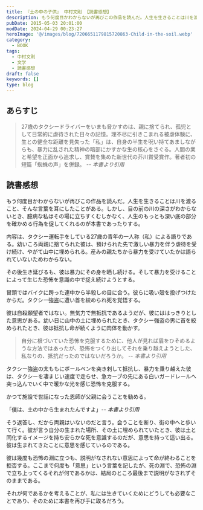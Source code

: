 ```yaml
---
title: 『土の中の子供』 中村文則 【読書感想】
description: もう何度目かわからないが再びこの作品を読んだ。人生を生きることは川を渡ること、そんな言葉を耳にしたことがある。しかし、目の前の川の深さがわからないとき、臆病な私はその場に立ちすくむしかなく、人生のもっとも深い底の部分を確かめる行為を促してくれるのが本書であったりする。
pubDate: 2015-05-03 20:01:00
modDate: 2024-04-29 00:23:27
heroImage: '@/images/blog/7206651179815720863-Child-in-the-soil.webp'
category:
  - BOOK
tags:
  - 中村文則
  - 文学
  - 読書感想
draft: false
keywords: []
type: blog
---
```


## あらすじ

> 27歳のタクシードライバーをいまも脅かすのは、親に捨てられ、孤児として日常的に虐待された日々の記憶。理不尽に引きこまれる被虐体験に、生との健全な距離を見失った「私」は、自身の半生を呪い持てあましながらも、暴力に乱された精神の暗部にかすかな生の核心をさぐる。人間の業と希望を正面から追求し、賞賛を集めた新世代の芥川賞受賞作。著者初の短篇「蜘蛛の声」を併録。 <cite>-- 本書より引用</cite>

## 読書感想

もう何度目かわからないが再びこの作品を読んだ。人生を生きることは川を渡ること、そんな言葉を耳にしたことがある。しかし、目の前の川の深さがわからないとき、臆病な私はその場に立ちすくむしかなく、人生のもっとも深い底の部分を確かめる行為を促してくれるのが本書であったりする。

内容は、タクシー運転手をしている27歳の青年の一人称（私）による語りである。幼いころ両親に捨てられた彼は、預けられた先で激しい暴力を伴う虐待を受け続け、やがて山中に埋められる。産みの親たちから暴力を受けていたかは語られていないためわからない。

その後生き延びるも、彼は暴力にその身を晒し続ける。そして暴力を受けることによって生じた恐怖を意識の中で捉え続けようとする。

冒頭ではバイクに跨った連中から半殺しの目に合う。彼らに吸い殻を投げつけたからだ。タクシー強盗に遭い首を絞められ死を覚悟する。

彼は自殺願望者ではない。無気力で無抵抗であるようだが、彼にははっきりとした意思がある。幼い日に山中の土に埋められたとき、タクシー強盗の男に首を絞められたとき、彼は抵抗し命が続くように肉体を動かす。

> 自分に根づいていた恐怖を克服するために、他人が見れば眉をひそめるような方法ではあったが、恐怖をつくり出してそれを乗り越えようとした、私なりの、抵抗だったのではないだろうか。 <cite>-- 本書より引用</cite>

タクシー強盗の太ももにボールペンを突き刺して抵抗し、暴力を乗り越えた彼は、タクシーを凄まじい速度で走らせ、急カーブの先にある白いガードレールへ突っ込んでいく中で暖かな光を感じ恐怖を克服する。

かつて施設で世話になった恩師が父親に会うことを勧める。

「僕は、土の中から生まれたんですよ」<cite>-- 本書より引用</cite>

そう返答し、だから両親はいないのだと言う。会うことを断り、街の中へと歩いて行く。彼が言う自分の生まれた場所、その土に埋められていたとき、彼は土と同化するイメージを持ち安らかな死を意識するのだが、意思を持って這い出る。彼は生まれてきたことに意思を感じているのである。

彼は幾度も恐怖の淵に立つも、説明がなされない意思によって命が終わることを拒否する。ここまで何度も「意思」という言葉を記したが、死の淵で、恐怖の淵で立ち上ってくるそれが何であるかは、結局のところ最後まで説明がなされずそのままである。

それが何であるかを考えることが、私には生きていくためにどうしても必要なことであり、そのために本書を再び手に取るだろう。

<div class='not-prose'>
  <div data-vc_mylinkbox_id='886766436'></div>
</div>
